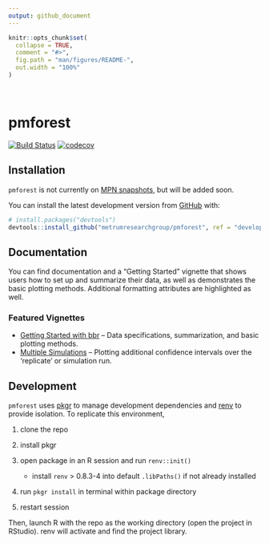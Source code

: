 ```yaml
---
output: github_document
---
```


<!-- README.md is generated from README.Rmd. Please edit that file -->

```r
knitr::opts_chunk$set(
  collapse = TRUE,
  comment = "#>",
  fig.path = "man/figures/README-",
  out.width = "100%"
)
```

<br>

# pmforest
<!-- # pmforest <a href='https:/metrumresearchgroup.github.io/pmforest'><img src='man/figures/logo.png' align="right" height="120" /></a> -->

<!-- badges: start -->
[![Build Status](https://github-drone.metrumrg.com/api/badges/metrumresearchgroup/pmforest/status.svg)](https://github-drone.metrumrg.com/metrumresearchgroup/pmforest)
[![codecov](https://codecov.io/gh/metrumresearchgroup/pmforest/branch/main/graph/badge.svg)](https://codecov.io/gh/metrumresearchgroup/pmforest)
<!-- badges: end -->



## Installation
`pmforest` is not currently on [MPN snapshots](https://mpn.metworx.com/docs/snapshots), but will be added soon.

You can install the latest development version from [GitHub](https://github.com/) with:

``` r
# install.packages("devtools")
devtools::install_github("metrumresearchgroup/pmforest", ref = "develop")
```

## Documentation

You can find documentation and a "Getting Started" vignette that shows users how to set up and summarize their data, as well as demonstrates the basic plotting methods. Additional formatting attributes are highlighted as well.


### Featured Vignettes

* [Getting Started with bbr](https://metrumresearchgroup.github.io/pmforest/articles/getting-started.html) -- Data specifications, summarization, and basic plotting methods.
* [Multiple Simulations](https://metrumresearchgroup.github.io/pmforest/articles/multiple-simulations.html) -- Plotting additional confidence intervals over the 'replicate' or simulation run.

## Development

`pmforest` uses [pkgr](https://github.com/metrumresearchgroup/pkgr) to manage 
development dependencies and [renv](https://rstudio.github.io/renv/) to provide 
isolation. To replicate this environment, 

1. clone the repo

2. install pkgr

3. open package in an R session and run `renv::init()` 
   - install `renv` > 0.8.3-4 into default `.libPaths()` if not already installed

3. run `pkgr install` in terminal within package directory

4. restart session

Then, launch R with the repo as the working directory (open the project in 
RStudio). renv will activate and find the project library.
